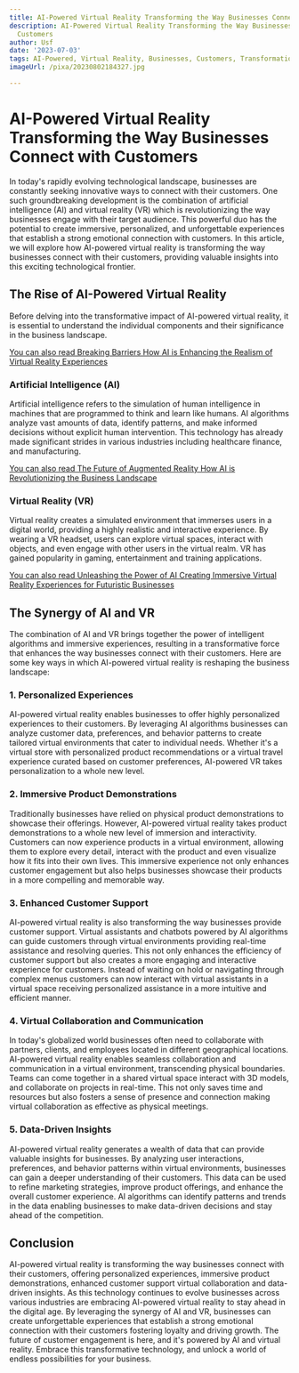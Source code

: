 ```yaml
---
title: AI-Powered Virtual Reality Transforming the Way Businesses Connect with Customers
description: AI-Powered Virtual Reality Transforming the Way Businesses Connect with
  Customers
author: Usf
date: '2023-07-03'
tags: AI-Powered, Virtual Reality, Businesses, Customers, Transformation, Connectivity
imageUrl: /pixa/20230802184327.jpg

---
```

# AI-Powered Virtual Reality Transforming the Way  Businesses Connect with  Customers

In today's rapidly evolving technological landscape, businesses are constantly seeking innovative ways to  connect with their  customers. One such groundbreaking development is the combination of artificial intelligence (AI) and virtual  reality (VR) which is revolutionizing the way businesses engage with their target  audience. This powerful duo has the potential to create immersive, personalized, and unforgettable experiences that establish a strong emotional connection with customers. In this  article, we will explore how AI-powered virtual reality is transforming  the way businesses connect with their customers,  providing valuable insights into this  exciting technological frontier.

## The Rise of AI-Powered Virtual Reality

Before delving into the transformative impact of AI-powered virtual reality, it is essential to understand the individual components and their significance in the business landscape.

[You can also read Breaking Barriers  How AI is Enhancing the  Realism of Virtual Reality Experiences](Breaking%20Barriers%20How%20AI%20is%20Enhancing%20the%20Realism%20of%20Virtual%20Reality%20Experiences)


### Artificial Intelligence (AI)

Artificial intelligence refers to the simulation of human intelligence in machines that are programmed to think and learn like humans. AI algorithms analyze vast amounts of data, identify patterns, and make informed  decisions without explicit human intervention. This technology has already  made significant strides in  various  industries  including healthcare finance, and  manufacturing.

[You can  also  read The Future of Augmented Reality How AI is Revolutionizing  the Business Landscape](The%20Future%20of%20Augmented%20Reality%20How%20AI%20is%20Revolutionizing%20the%20Business%20Landscape)


### Virtual Reality (VR)

Virtual reality creates a  simulated environment  that immerses users in a digital world, providing a highly realistic and  interactive experience.  By  wearing a VR headset, users can explore virtual spaces, interact with objects, and even engage with other users in  the virtual realm. VR has gained  popularity  in gaming, entertainment and training applications.

[You can also read Unleashing the  Power of AI Creating Immersive Virtual Reality Experiences for  Futuristic Businesses](Unleashing%20the%20Power%20of%20AI%20Creating%20Immersive%20Virtual%20Reality%20Experiences%20for%20Futuristic%20Businesses)


## The Synergy of AI and VR

The  combination of AI and  VR brings together the power of intelligent algorithms and immersive experiences, resulting in a transformative force  that  enhances the way businesses connect with their customers. Here are  some key ways in  which AI-powered virtual reality is reshaping the  business  landscape:

### 1. Personalized Experiences

AI-powered virtual reality enables businesses to offer highly personalized experiences to their customers.  By leveraging AI algorithms businesses  can analyze customer data, preferences, and  behavior patterns to create  tailored virtual environments that cater to individual needs. Whether it's a  virtual store with personalized product recommendations or a virtual travel experience  curated based on customer preferences, AI-powered VR takes personalization to a whole new level.

### 2. Immersive Product Demonstrations

Traditionally businesses have relied on physical product demonstrations to showcase their offerings. However, AI-powered virtual reality takes product  demonstrations to a whole new level of immersion and interactivity. Customers can now experience products in a virtual environment, allowing  them to explore every detail, interact with the  product and even  visualize how it fits into their own  lives. This immersive experience not only enhances  customer engagement but also helps businesses showcase  their products in  a more compelling and memorable way.

### 3. Enhanced Customer Support

AI-powered virtual reality is also transforming the way businesses provide customer support. Virtual assistants and chatbots powered by AI algorithms can  guide customers through virtual environments providing real-time assistance and resolving queries.  This not only enhances the efficiency of customer  support but also creates a  more engaging and interactive experience for customers. Instead of waiting on hold or navigating through complex menus customers can now interact with virtual  assistants  in a virtual space receiving  personalized  assistance in a more intuitive  and efficient manner.

### 4. Virtual Collaboration and Communication

In  today's globalized world businesses often need to collaborate with partners, clients, and employees located in  different geographical locations. AI-powered  virtual reality enables seamless collaboration  and  communication in a  virtual environment, transcending physical boundaries. Teams can come  together in a shared virtual space interact with 3D models, and collaborate on projects in real-time. This not only saves  time and resources but also fosters a sense of presence and connection making virtual collaboration as effective as physical meetings.

### 5.  Data-Driven Insights

AI-powered virtual reality  generates a  wealth of data that  can provide valuable  insights for businesses. By analyzing user interactions, preferences, and  behavior patterns within virtual environments, businesses can gain a deeper understanding of their customers. This data can be used to refine marketing strategies, improve product offerings, and enhance the overall customer experience. AI algorithms can identify patterns and trends in the data enabling businesses to make data-driven decisions and stay ahead of the competition.

## Conclusion

AI-powered virtual reality is transforming the way businesses connect with their customers, offering personalized experiences, immersive product demonstrations, enhanced customer support virtual collaboration and data-driven insights. As this technology continues to evolve  businesses across various industries are embracing AI-powered virtual reality to stay ahead in the digital age. By leveraging  the synergy of AI  and VR, businesses can create  unforgettable experiences that  establish a strong emotional connection with their customers fostering loyalty and driving growth. The future of customer engagement is here, and it's powered by  AI and virtual reality. Embrace this transformative technology, and unlock a world of endless possibilities for your  business.